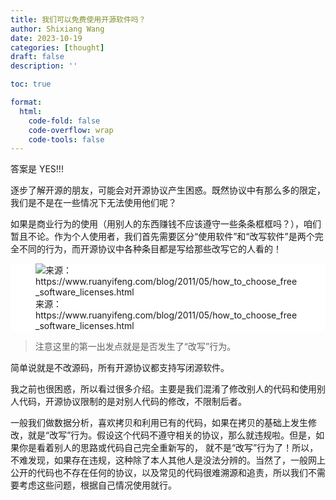 ```yaml
---
title: 我们可以免费使用开源软件吗？
author: Shixiang Wang
date: 2023-10-19
categories: [thought]
draft: false
description: ''

toc: true

format:
  html:
    code-fold: false
    code-overflow: wrap
    code-tools: false
---
```


答案是 YES!!!

逐步了解开源的朋友，可能会对开源协议产生困惑。既然协议中有那么多的限定，我们是不是在一些情况下无法使用他们呢？

如果是商业行为的使用（用别人的东西赚钱不应该遵守一些条条框框吗？），咱们暂且不论。作为个人使用者，我们首先需要区分“使用软件”和“改写软件”是两个完全不同的行为，而开源协议中各种条目都是写给那些改写它的人看的！

<div style="background-color: white; padding: 0px;">
![来源：https://www.ruanyifeng.com/blog/2011/05/how_to_choose_free_software_licenses.html](https://www.ruanyifeng.com/blogimg/asset/201105/free_software_licenses.png)
</div>

> 注意这里的第一出发点就是是否发生了“改写”行为。

简单说就是不改源码，所有开源协议都支持写闭源软件。

我之前也很困惑，所以看过很多介绍。主要是我们混淆了修改别人的代码和使用别人代码，开源协议限制的是对别人代码的修改，不限制后者。

一般我们做数据分析，喜欢拷贝和利用已有的代码，如果在拷贝的基础上发生修改，就是“改写”行为。假设这个代码不遵守相关的协议，那么就违规啦。但是，如果你是看着别人的思路或代码自己完全重新写的，
就不是“改写”行为了！所以，不难发现，如果存在违规，这种除了本人其他人是没法分辨的。当然了，一般网上公开的代码也不存在任何的协议，以及常见的代码很难溯源和追责，所以我们不需要考虑这些问题，根据自己情况使用就行。